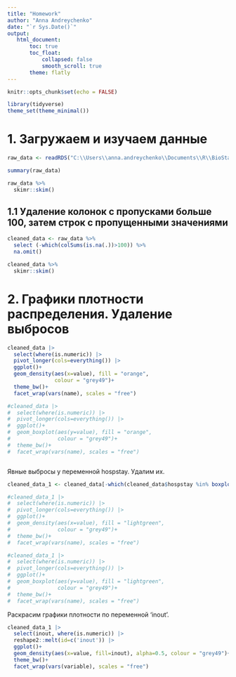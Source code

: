 ```yaml
---
title: "Homework"
author: "Anna Andreychenko"
date: "`r Sys.Date()`"
output: 
   html_document:
       toc: true
       toc_float:
           collapsed: false
           smooth_scroll: true
       theme: flatly
---
```


```r

knitr::opts_chunk$set(echo = FALSE)

library(tidyverse)
theme_set(theme_minimal())

```

# 1. Загружаем и изучаем данные

```r
raw_data <- readRDS("C:\\Users\\anna.andreychenko\\Documents\\R\\BioStat_2024\\Visual_Advanced_HW\\very_low_birthweight.RDS")

summary(raw_data)

```

```r

raw_data %>% 
  skimr::skim()
```

## 1.1 Удаление колонок с пропусками больше 100, затем строк с пропущенными значениями

```r
cleaned_data <- raw_data %>% 
  select (-which(colSums(is.na(.))>100)) %>%
  na.omit()

cleaned_data %>% 
  skimr::skim()
```

# 2. Графики плотности распределения. Удаление выбросов

```r
cleaned_data |> 
  select(where(is.numeric)) |> 
  pivot_longer(cols=everything()) |>
  ggplot()+
  geom_density(aes(x=value), fill = "orange", 
               colour = "grey49")+
  theme_bw()+
  facet_wrap(vars(name), scales = "free")
```

```r
#cleaned_data |> 
#  select(where(is.numeric)) |> 
#  pivot_longer(cols=everything()) |>
#  ggplot()+
#  geom_boxplot(aes(y=value), fill = "orange", 
#               colour = "grey49")+
#  theme_bw()+
#  facet_wrap(vars(name), scales = "free")



```

  Явные выбросы у переменной hospstay. Удалим их.

``` r

cleaned_data_1 <- cleaned_data[-which(cleaned_data$hospstay %in% boxplot.stats(cleaned_data$hospstay)$out),]

#cleaned_data_1 |> 
#  select(where(is.numeric)) |> 
#  pivot_longer(cols=everything()) |>
#  ggplot()+
#  geom_density(aes(x=value), fill = "lightgreen", 
#               colour = "grey49")+
#  theme_bw()+
#  facet_wrap(vars(name), scales = "free")

#cleaned_data_1 |> 
#  select(where(is.numeric)) |> 
#  pivot_longer(cols=everything()) |>
#  ggplot()+
#  geom_boxplot(aes(y=value), fill = "lightgreen", 
#               colour = "grey49")+
#  theme_bw()+
#  facet_wrap(vars(name), scales = "free")

```

 Раскрасим графики плотности по переменной ‘inout’.

```r
cleaned_data_1 |> 
  select(inout, where(is.numeric)) |> 
  reshape2::melt(id=c('inout')) |>
  ggplot()+
  geom_density(aes(x=value, fill=inout), alpha=0.5, colour = "grey49")+
  theme_bw()+
  facet_wrap(vars(variable), scales = "free")
```

